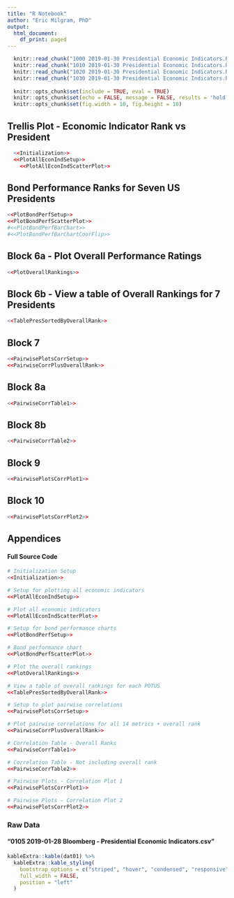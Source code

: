 ```yaml
---
title: "R Notebook"
author: "Eric Milgram, PhD"
output:
  html_document:
    df_print: paged
---
```


```r
  knitr::read_chunk("1000 2019-01-30 Presidential Economic Indicators.R")
  knitr::read_chunk("1010 2019-01-30 Presidential Economic Indicators.R")
  knitr::read_chunk("1020 2019-01-30 Presidential Economic Indicators.R")
  knitr::read_chunk("1030 2019-01-30 Presidential Economic Indicators.R")
  
  knitr::opts_chunk$set(include = TRUE, eval = TRUE)
  knitr::opts_chunk$set(echo = FALSE, message = FALSE, results = 'hold')
  knitr::opts_chunk$set(fig.width = 10, fig.height = 10)
```


## Trellis Plot - Economic Indicator Rank vs President
```r
  <<Initialization>>
  <<PlotAllEconIndSetup>>
    <<PlotAllEconIndScatterPlot>>
```


## Bond Performance Ranks for Seven US Presidents
```r
<<PlotBondPerfSetup>>
<<PlotBondPerfScatterPlot>>
#<<PlotBondPerfBarChart>>  
#<<PlotBondPerfBarChartCoorFlip>>
```

## Block 6a - Plot Overall Performance Ratings
```r
<<PlotOverallRankings>>
```

## Block 6b - View a table of Overall Rankings for 7 Presidents
```r
<<TablePresSortedByOverallRank>>
```


## Block 7
```r
<<PairwisePlotsCorrSetup>>
<<PairwiseCorrPlusOverallRank>>
```

## Block 8a
```r
<<PairwiseCorrTable1>>
```


## Block 8b
```r
<<PairwiseCorrTable2>>
```

## Block 9
```r
<<PairwisePlotsCorrPlot1>>
```

## Block 10
```r
<<PairwisePlotsCorrPlot2>>
```

## Appendices
#### Full Source Code
```r
# Initialization Setup
<<Initialization>>

# Setup for plotting all economic indicators
<<PlotAllEconIndSetup>>

# Plot all economic indicators
<<PlotAllEconIndScatterPlot>>

# Setup for bond performance charts
<<PlotBondPerfSetup>>

# Bond performance chart  
<<PlotBondPerfScatterPlot>>

# Plot the overall rankings
<<PlotOverallRankings>>

# View a table of overall rankings for each POTUS  
<<TablePresSortedByOverallRank>>

# Setup to plot pairwise correlations  
<<PairwisePlotsCorrSetup>>

# Plot pairwise correlations for all 14 metrics + overall rank  
<<PairwiseCorrPlusOverallRank>>

# Correlation Table - Overall Ranks  
<<PairwiseCorrTable1>>

# Correlation Table - Not including overall rank  
<<PairwiseCorrTable2>>

# Pairwise Plots - Correlation Plot 1  
<<PairwisePlotsCorrPlot1>>

# Pairwise Plots - Correlation Plot 2    
<<PairwisePlotsCorrPlot2>>
```

### Raw Data
#### "0105 2019-01-28 Bloomberg - Presidential Economic Indicators.csv"
```r
kableExtra::kable(dat01) %>% 
  kableExtra::kable_styling(
    bootstrap_options = c("striped", "hover", "condensed", "responsive"),
    full_width = FALSE,
    position = "left"
  )
```

